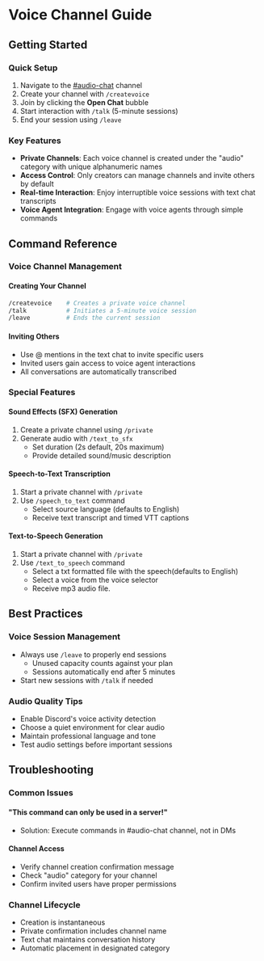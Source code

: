 # Voice Channel Guide

## Getting Started

### Quick Setup
1. Navigate to the [#audio-chat](https://discord.com/channels/1245569640265023572/1316766276051406888) channel
2. Create your channel with `/createvoice`
3. Join by clicking the **Open Chat** bubble
4. Start interaction with `/talk` (5-minute sessions)
5. End your session using `/leave`

### Key Features
* **Private Channels**: Each voice channel is created under the "audio" category with unique alphanumeric names
* **Access Control**: Only creators can manage channels and invite others by default
* **Real-time Interaction**: Enjoy interruptible voice sessions with text chat transcripts
* **Voice Agent Integration**: Engage with voice agents through simple commands

## Command Reference

### Voice Channel Management

#### Creating Your Channel
```bash
/createvoice    # Creates a private voice channel
/talk           # Initiates a 5-minute voice session
/leave          # Ends the current session
```

#### Inviting Others
* Use @ mentions in the text chat to invite specific users
* Invited users gain access to voice agent interactions
* All conversations are automatically transcribed

### Special Features

#### Sound Effects (SFX) Generation
1. Create a private channel using `/private`
2. Generate audio with `/text_to_sfx`
   * Set duration (2s default, 20s maximum)
   * Provide detailed sound/music description

#### Speech-to-Text Transcription
1. Start a private channel with `/private`
2. Use `/speech_to_text` command
   * Select source language (defaults to English)
   * Receive text transcript and timed VTT captions

#### Text-to-Speech Generation 
1. Start a private channel with `/private`
2. Use `/text_to_speech` command
   * Select a txt formatted file with the speech(defaults to English)
   * Select a voice from the voice selector
   * Receive mp3 audio file.

## Best Practices

### Voice Session Management
* Always use `/leave` to properly end sessions
   * Unused capacity counts against your plan
   * Sessions automatically end after 5 minutes
* Start new sessions with `/talk` if needed

### Audio Quality Tips
* Enable Discord's voice activity detection
* Choose a quiet environment for clear audio
* Maintain professional language and tone
* Test audio settings before important sessions

## Troubleshooting

### Common Issues

#### "This command can only be used in a server!"
* Solution: Execute commands in #audio-chat channel, not in DMs

#### Channel Access
* Verify channel creation confirmation message
* Check "audio" category for your channel
* Confirm invited users have proper permissions

### Channel Lifecycle
* Creation is instantaneous
* Private confirmation includes channel name
* Text chat maintains conversation history
* Automatic placement in designated category
